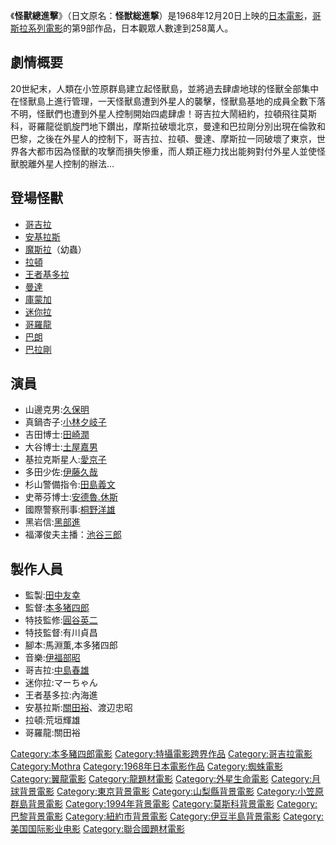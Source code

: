 {{Unreferenced |time=2010-09-14T09:03:24+00:00 }}
{{Infobox Film
| name               = 怪獸總進擊
| original_name      = 怪獣総進撃
| image              = 
| caption            = 
| director           = [[本多猪四郎|本多猪四郎]]
| producer           = [[田中友幸|田中友幸]]
| writer             = [[馬淵薫|馬淵薫]]<br />本多猪四郎
| starring           = 
| music              = [[伊福部昭|伊福部昭]]
| narrator           = 
| cinematography     = 
| editing            = 
| production_company = [[東寶電影公司|東寶]]
| distributor        = [[東寶電影公司|東寶]]
| released           = 1968年12月20日
| runtime            = 89分鐘
| country            = {{JPN}}
| language           = 日語
| budget             = 2億[[日幣|日幣]]
| gross              = 1億7000萬[[日幣|日幣]]
| preceded_by        = [[怪獸島決戰_哥斯拉之子|怪獸島決戰 哥斯拉之子]]
| followed_by        = [[哥斯拉·迷你拉·加巴拉_全體怪獸大進擊|哥斯拉·迷你拉·加巴拉 全體怪獸大進擊]]
| website            = 
| amg_id             = 
| imdb_id            = 
| cn_name            = 
| hk_name            = 
| tw_name            = 
}}
《'''怪獸總進擊'''》（日文原名：'''怪獣総進撃'''）是1968年12月20日上映的[[日本|日本]][[電影|電影]]，[[哥斯拉系列電影|哥斯拉系列電影]]的第9部作品，日本觀眾人數達到258萬人。

== 劇情概要 ==
20世紀末，人類在小笠原群島建立起怪獸島，並將過去肆虐地球的怪獸全部集中在怪獸島上進行管理，一天怪獸島遭到外星人的襲擊，怪獸島基地的成員全數下落不明，怪獸們也遭到外星人控制開始四處肆虐！哥吉拉大鬧紐約，拉頓飛往莫斯科，哥羅龍從凱旋門地下鑽出，摩斯拉破壞北京，曼達和巴拉剛分別出現在倫敦和巴黎，之後在外星人的控制下，哥吉拉、拉頓、曼達、摩斯拉一同破壞了東京，世界各大都市因為怪獸的攻擊而損失慘重，而人類正極力找出能夠對付外星人並使怪獸脫離外星人控制的辦法...

== 登場怪獸 ==
*[[哥吉拉|哥吉拉]]
*[[安基拉斯|安基拉斯]]
*[[魔斯拉|魔斯拉]]（幼蟲）
*[[拉頓_(特攝怪獸)|拉頓]]
*[[王者基多拉|王者基多拉]]
*[[曼達|曼達]]
*[[庫蒙加|庫蒙加]]
*[[迷你拉|迷你拉]]
*[[哥羅龍|哥羅龍]]
*[[巴朗_(怪獸)|巴朗]]
*[[巴拉剛|巴拉剛]]

== 演員 ==
*山邊克男:[[久保明|久保明]]
*真鍋杏子:[[小林夕岐子|小林夕岐子]]
*吉田博士:[[田崎潤|田崎潤]]
*大谷博士:[[土屋嘉男|土屋嘉男]]
*基拉克斯星人:[[愛京子|愛京子]]
*多田少佐:[[伊藤久哉|伊藤久哉]]
*杉山警備指令:[[田島義文|田島義文]]
*史蒂芬博士:[[安德魯.休斯|安德魯.休斯]]
*國際警察刑事:[[桐野洋雄|桐野洋雄]]
*黑岩信:[[黑部進|黑部進]]
*福澤俊夫主播：[[池谷三郎|池谷三郎]]

== 製作人員 ==
*監製:[[田中友幸|田中友幸]]
*監督:[[本多猪四郎|本多猪四郎]]
*特技監修:[[圓谷英二|圓谷英二]]
*特技監督:有川貞昌
*腳本:馬淵薫,本多猪四郎
*音樂:[[伊福部昭|伊福部昭]]
*哥吉拉:[[中島春雄|中島春雄]]
*迷你拉:マーちゃん
*王者基多拉:內海進
*安基拉斯:[[關田裕|關田裕]]、渡辺忠昭
*拉頓:荒垣輝雄
*哥羅龍:關田裕

{{Godzilla}}
{{Mothra}}
{{本多豬四郎監督作品}}

{{DEFAULTSORT:Kaizyuu Sousingeki}}
[[Category:本多豬四郎電影|Category:本多豬四郎電影]]
[[Category:特攝電影跨界作品|Category:特攝電影跨界作品]]
[[Category:哥吉拉電影|Category:哥吉拉電影]]
[[Category:Mothra|Category:Mothra]]
[[Category:1968年日本電影作品|Category:1968年日本電影作品]]
[[Category:蜘蛛電影|Category:蜘蛛電影]]
[[Category:翼龍電影|Category:翼龍電影]]
[[Category:龍題材電影|Category:龍題材電影]]
[[Category:外星生命電影|Category:外星生命電影]]
[[Category:月球背景電影|Category:月球背景電影]]
[[Category:東京背景電影|Category:東京背景電影]]
[[Category:山梨縣背景電影|Category:山梨縣背景電影]]
[[Category:小笠原群島背景電影|Category:小笠原群島背景電影]]
[[Category:1994年背景電影|Category:1994年背景電影]]
[[Category:莫斯科背景電影|Category:莫斯科背景電影]]
[[Category:巴黎背景電影|Category:巴黎背景電影]]
[[Category:紐約市背景電影|Category:紐約市背景電影]]
[[Category:伊豆半島背景電影|Category:伊豆半島背景電影]]
[[Category:美国国际影业电影|Category:美国国际影业电影]]
[[Category:聯合國題材電影|Category:聯合國題材電影]]
